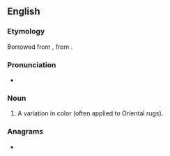 ==English==

===Etymology===
Borrowed from {{bor|en|tr|abraş}}, from {{etyl|ar|en}} {{m|ar|أَبْرَش||dappled, mottled}}.

===Pronunciation===
* {{a|US}} {{IPA|/ˈɑ.bɹəʃ/|/ˈɑ.bɹɑʃ/|lang=en}}

===Noun===
{{en-noun|es}}

# A variation in color (often applied to Oriental rugs).

===Anagrams===
* {{anagrams|en|a=aabhrs|Barash|Bashar|Rabhas|bahars|sharab}}